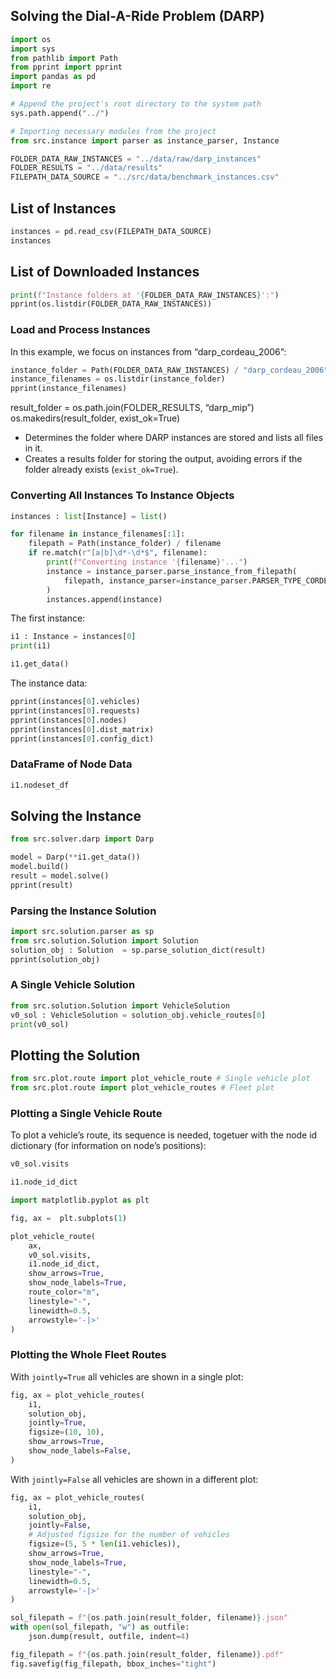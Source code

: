 
## Solving the Dial-A-Ride Problem (DARP)


```python
import os
import sys
from pathlib import Path
from pprint import pprint
import pandas as pd
import re

# Append the project's root directory to the system path
sys.path.append("../")

# Importing necessary modules from the project
from src.instance import parser as instance_parser, Instance
```

```python
FOLDER_DATA_RAW_INSTANCES = "../data/raw/darp_instances"
FOLDER_RESULTS = "../data/results"
FILEPATH_DATA_SOURCE = "../src/data/benchmark_instances.csv"
```

## List of Instances

```python
instances = pd.read_csv(FILEPATH_DATA_SOURCE)
instances
```


## List of Downloaded Instances

```python
print(f"Instance folders at '{FOLDER_DATA_RAW_INSTANCES}':")
pprint(os.listdir(FOLDER_DATA_RAW_INSTANCES))
```
### Load and Process Instances

In this example, we focus on instances from "darp_cordeau_2006":
```python
instance_folder = Path(FOLDER_DATA_RAW_INSTANCES) / "darp_cordeau_2006"
instance_filenames = os.listdir(instance_folder)
pprint(instance_filenames)
```
result_folder = os.path.join(FOLDER_RESULTS, "darp_mip")
os.makedirs(result_folder, exist_ok=True)


- Determines the folder where DARP instances are stored and lists all files in it.
- Creates a results folder for storing the output, avoiding errors if the folder already exists (`exist_ok=True`).

### Converting All Instances To Instance Objects

```python

instances : list[Instance] = list()

for filename in instance_filenames[:1]:
    filepath = Path(instance_folder) / filename
    if re.match(r"[a|b]\d*-\d*$", filename):
        print(f"Converting instance '{filename}'...")
        instance = instance_parser.parse_instance_from_filepath(
            filepath, instance_parser=instance_parser.PARSER_TYPE_CORDEAU
        )
        instances.append(instance)
```

The first instance:

```python

i1 : Instance = instances[0]
print(i1)
```

```python
i1.get_data()
```

The instance data:
```python
pprint(instances[0].vehicles)
pprint(instances[0].requests)
pprint(instances[0].nodes)
pprint(instances[0].dist_matrix)
pprint(instances[0].config_dict)
```

### DataFrame of Node Data

```python
i1.nodeset_df
```

## Solving the Instance

```python
from src.solver.darp import Darp

model = Darp(**i1.get_data())
model.build()
result = model.solve()
pprint(result)

```

### Parsing the Instance Solution

```python
import src.solution.parser as sp
from src.solution.Solution import Solution
solution_obj : Solution  = sp.parse_solution_dict(result)
pprint(solution_obj)
```

### A Single Vehicle Solution
```python
from src.solution.Solution import VehicleSolution
v0_sol : VehicleSolution = solution_obj.vehicle_routes[0]
print(v0_sol)
```

## Plotting the Solution

```python
from src.plot.route import plot_vehicle_route # Single vehicle plot
from src.plot.route import plot_vehicle_routes # Fleet plot
```

### Plotting a Single Vehicle Route

To plot a vehicle's route, its sequence is needed, togetuer with the node id dictionary (for information on node's positions):

```python
v0_sol.visits
```

```python
i1.node_id_dict
```

```python
import matplotlib.pyplot as plt

fig, ax =  plt.subplots(1)

plot_vehicle_route(
    ax,
    v0_sol.visits,
    i1.node_id_dict,
    show_arrows=True,
    show_node_labels=True,
    route_color="m",
    linestyle="-",
    linewidth=0.5,
    arrowstyle='-|>'
)
```

### Plotting the Whole Fleet Routes

With `jointly=True` all vehicles are shown in a single plot:

```python
fig, ax = plot_vehicle_routes(
    i1,
    solution_obj,
    jointly=True,
    figsize=(10, 10),
    show_arrows=True,
    show_node_labels=False,
)
```

With `jointly=False` all vehicles are shown in a different plot:

```python
fig, ax = plot_vehicle_routes(
    i1,
    solution_obj,
    jointly=False,
    # Adjusted figsize for the number of vehicles
    figsize=(5, 5 * len(i1.vehicles)),
    show_arrows=True,
    show_node_labels=True,
    linestyle="-",
    linewidth=0.5,
    arrowstyle='-|>'
)
```


```python
sol_filepath = f"{os.path.join(result_folder, filename)}.json"
with open(sol_filepath, "w") as outfile:
    json.dump(result, outfile, indent=4)

fig_filepath = f"{os.path.join(result_folder, filename)}.pdf"
fig.savefig(fig_filepath, bbox_inches="tight")
```